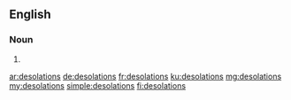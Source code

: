 {{also|désolations}}
==English==

===Noun===
{{head|en|noun plural form}}

# {{plural of|desolation|lang=en}}

[[ar:desolations]]
[[de:desolations]]
[[fr:desolations]]
[[ku:desolations]]
[[mg:desolations]]
[[my:desolations]]
[[simple:desolations]]
[[fi:desolations]]